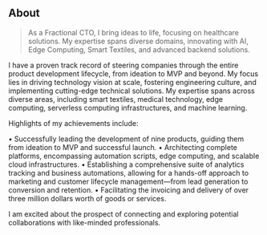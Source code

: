 ## About

> As a Fractional CTO, I bring ideas to life, focusing on healthcare solutions. My expertise spans diverse domains, innovating with AI, Edge Computing, Smart Textiles, and advanced backend solutions.

I have a proven track record of steering companies through the entire product development lifecycle, from ideation to MVP and beyond. My focus lies in driving technology vision at scale, fostering engineering culture, and implementing cutting-edge technical solutions. My expertise spans across diverse areas, including smart textiles, medical technology, edge computing, serverless computing infrastructures, and machine learning.

Highlights of my achievements include:

• Successfully leading the development of nine products, guiding them from ideation to MVP and successful launch.
• Architecting complete platforms, encompassing automation scripts, edge computing, and scalable cloud infrastructures.
• Establishing a comprehensive suite of analytics tracking and business automations, allowing for a hands-off approach to marketing and customer lifecycle management—from lead generation to conversion and retention.
• Facilitating the invoicing and delivery of over three million dollars worth of goods or services.

I am excited about the prospect of connecting and exploring potential collaborations with like-minded professionals.